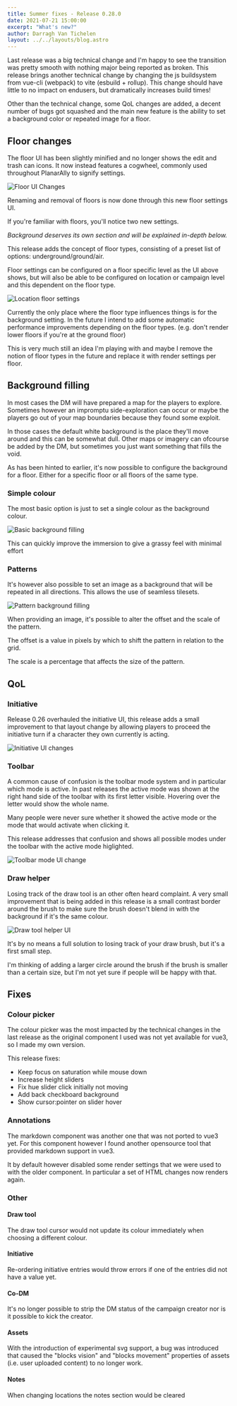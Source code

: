 ```yaml
---
title: Summer fixes - Release 0.28.0
date: 2021-07-21 15:00:00
excerpt: "What's new?"
author: Darragh Van Tichelen
layout: ../../layouts/blog.astro
---
```


Last release was a big technical change and I'm happy to see the transition was pretty smooth with nothing major being reported as broken. This release brings another technical change by changing the js buildsystem from vue-cli (webpack) to vite (esbuild + rollup). This change should have little to no impact on endusers, but dramatically increases build times!

Other than the technical change, some QoL changes are added, a decent number of bugs got squashed and the main new feature is the ability to set a background color or repeated image for a floor.

## Floor changes

The floor UI has been slightly minified and no longer shows the edit and trash can icons. It now instead features a cogwheel, commonly used throughout PlanarAlly to signify settings.

![Floor UI Changes](./0.28/floors.png)

Renaming and removal of floors is now done through this new floor settings UI.

If you're familiar with floors, you'll notice two new settings.

_Background deserves its own section and will be explained in-depth below._

This release adds the concept of floor types, consisting of a preset list of options: underground/ground/air.

Floor settings can be configured on a floor specific level as the UI above shows, but will also be able to be configured on location or campaign level and this dependent on the floor type.

![Location floor settings](./0.28/locations.png)

Currently the only place where the floor type influences things is for the background setting. In the future I intend to add some automatic performance improvements depending on the floor types. (e.g. don't render lower floors if you're at the ground floor)

This is very much still an idea I'm playing with and maybe I remove the notion of floor types in the future and replace it with render settings per floor.

## Background filling

In most cases the DM will have prepared a map for the players to explore.
Sometimes however an impromptu side-exploration can occur or maybe the players go out of your map boundaries because they found some exploit.

In those cases the default white background is the place they'll move around and this can be somewhat dull. Other maps or imagery can ofcourse be added by the DM, but sometimes you just want something that fills the void.

As has been hinted to earlier, it's now possible to configure the background for a floor. Either for a specific floor or all floors of the same type.

### Simple colour

The most basic option is just to set a single colour as the background colour.

![Basic background filling](./0.28/green.png)

This can quickly improve the immersion to give a grassy feel with minimal effort

### Patterns

It's however also possible to set an image as a background that will be repeated in all directions. This allows the use of seamless tilesets.

![Pattern background filling](./0.28/grass.png)

When providing an image, it's possible to alter the offset and the scale of the pattern.

The offset is a value in pixels by which to shift the pattern in relation to the grid.

The scale is a percentage that affects the size of the pattern.

## QoL

### Initiative

Release 0.26 overhauled the initiative UI, this release adds a small improvement to that layout change by allowing players to proceed the initiative turn if a character they own currently is acting.

![Initiative UI changes](./0.28/initiative.png)

### Toolbar

A common cause of confusion is the toolbar mode system and in particular which mode is active. In past releases the active mode was shown at the right hand side of the toolbar with its first letter visible. Hovering over the letter would show the whole name.

Many people were never sure whether it showed the active mode or the mode that would activate when clicking it.

This release addresses that confusion and shows all possible modes under the toolbar with the active mode higlighted.

![Toolbar mode UI change](./0.28/toolmode.png)

### Draw helper

Losing track of the draw tool is an other often heard complaint.
A very small improvement that is being added in this release is a small contrast border around the brush to make sure the brush doesn't blend in with the background if it's the same colour.

![Draw tool helper UI](./0.28/drawmode.png)

It's by no means a full solution to losing track of your draw brush, but it's a first small step.

I'm thinking of adding a larger circle around the brush if the brush is smaller than a certain size, but I'm not yet sure if people will be happy with that.

## Fixes

### Colour picker

The colour picker was the most impacted by the technical changes in the last release as the original component I used was not yet available for vue3, so I made my own version.

This release fixes:

- Keep focus on saturation while mouse down
- Increase height sliders
- Fix hue slider click initially not moving
- Add back checkboard background
- Show cursor\:pointer on slider hover

### Annotations

The markdown component was another one that was not ported to vue3 yet. For this component however I found another opensource tool that provided markdown support in vue3.

It by default however disabled some render settings that we were used to with the older component. In particular a set of HTML changes now renders again.

### Other

#### Draw tool

The draw tool cursor would not update its colour immediately when choosing a different colour.

#### Initiative

Re-ordering initiative entries would throw errors if one of the entries did not have a value yet.

#### Co-DM

It's no longer possible to strip the DM status of the campaign creator nor is it possible to kick the creator.

#### Assets

With the introduction of experimental svg support, a bug was introduced that caused the "blocks vision" and "blocks movement" properties of assets (i.e. user uploaded content) to no longer work.

#### Notes

When changing locations the notes section would be cleared
